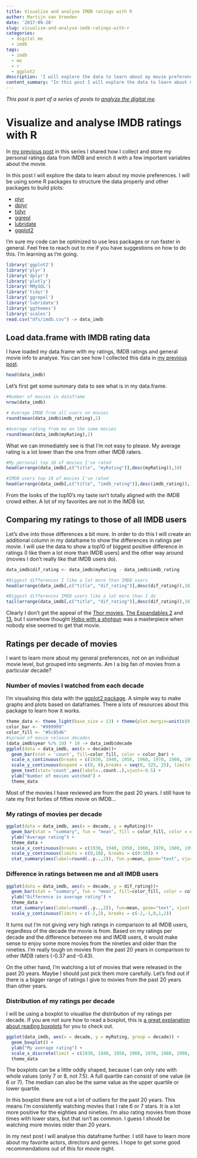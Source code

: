 ```yaml
---
title: Visualize and analyse IMDB ratings with R
author: Martijn van Vreeden
date: '2017-09-28'
slug: visualize-and-analyse-imdb-ratings-with-r
categories:
  - digital me
  - imdb
tags:
  - imdb
  - me
  - r
  - ggplot2
description: 'I will explore the data to learn about my movie preferences. I will be using some R packages to structure the data properly and other packages to build plots' 
content_summary: "In this post I will explore the data to learn about my movie preferences. I will be using some R packages to structure the data properly and other packages to build plots."
---
```


_This post is part of a series of posts to [analyze the digital me](/meet-the-digital-me/)._

# Visualize and analyse IMDB ratings with R
In [my previous post](/getting-my-imdb-ratings-with-r-and-rvest/) in this series I shared how I collect and store my personal ratings data from IMDB and enrich it with a few important variables about the movie.

In this post I will explore the data to learn about my movie preferences. I will be using some R packages to structure the data properly and other packages to build plots:

* [plyr](https://cran.r-project.org/web/packages/plyr/index.html)
* [dplyr](https://cran.r-project.org/web/packages/dplyr/index.html)
* [tidyr](https://cran.r-project.org/web/packages/tidyr/index.html)
* [ggrepl](https://cran.r-project.org/web/packages/ggrepel/index.html)
* [lubridate](https://cran.r-project.org/web/packages/lubridate/index.html)
* [ggplot2](https://ggplot2.tidyverse.org/)

I'm sure my code can be optimized to use less packages or run faster in general. Feel free to reach out to me if you have suggestions on how to do this. I'm learning as I'm going.

```r
library('ggplot2')
library('plyr')
library('dplyr')
library('plotly')
library('RMySQL')
library('tidyr')
library('ggrepel')
library('lubridate')
library('ggthemes')
library('scales')
read.csv("dfs/imdb.csv") -> data_imdb
```

## Load data.frame with IMDB rating data

I have loaded my data.frame with my ratings, IMDB ratings and general movie info to analyse. You can see how I collected this data in [my previous post](/getting-my-imdb-ratings-with-r-and-rvest/).

```r
head(data_imdb)

```

Let's first get some summary data to see what is in my data.frame.

```r
#Number of movies in dataframe
nrow(data_imdb)

# Average IMDB from all users on movies
round(mean(data_imdb$imdb_rating),2)

#Average rating from me on the same movies
round(mean(data_imdb$myRating),2)
```

What we can immediately see is that I'm not easy to please. My average rating is a lot lower than the one from other IMDB raters.

```r
#My personal top 10 of movies I've rated
head(arrange(data_imdb[,c("title", "myRating")],desc(myRating)),10)

#IMDB users top 10 of movies I've rated
head(arrange(data_imdb[,c("title", "imdb_rating")],desc(imdb_rating)),10)
```

From the looks of the top10's my taste isn't totally aligned with the IMDB crowd either. A lot of my favorites are not in the IMDB list.

## Comparing my ratings to those of all IMDB users

Let's dive into those differences a bit more. 
In order to do this I will create an additional column in my dataframe to show the differences in ratings per movie. I will use the data to show a top10 of biggest positive difference in ratings (I like them a lot more than IMDB users) and the other way around (movies I don't really like that IMDB users do).

```r
data_imdb$dif_rating <- data_imdb$myRating - data_imdb$imdb_rating

#Biggest differences I like a lot more than IMDB users
head(arrange(data_imdb[,c("title", "dif_rating")],desc(dif_rating)),10)

#Biggest differences IMDB users like a lot more than I do
tail(arrange(data_imdb[,c("title", "dif_rating")],desc(dif_rating)),10)
```

Clearly I don't get the appeal of the [Thor movies](https://www.imdb.com/list/ls031343822/), [The Expandables 2](https://www.imdb.com/title/tt1764651/) and [13](https://www.imdb.com/title/tt0798817/), but I somehow thought [Hobo with a shotgun](https://www.imdb.com/title/tt1640459/) was a masterpiece when nobody else seemed to get that movie.

## Ratings per decade of movies

I want to learn more about my general preferences, not on an individual movie level, but grouped into segments. Am I a big fan of movies from a particular decade?

### Number of movies I watched from each decade

I'm visualising this data with the [ggplot2 package](https://ggplot2.tidyverse.org/). A simple way to make graphs and plots based on dataframes. There a lots of resources about this package to learn how it works.

```r
theme_data <- theme_light(base_size = 13) + theme(plot.margin=unit(c(0.5,1,1.5,1.2),"cm")) 
color_bar <- "#999999"
color_fill <- "#5c85d6"
#spread of movie release decades
(data_imdb$year %/% 10) * 10 -> data_imdb$decade
ggplot(data = data_imdb, aes(x = decade))+
  geom_bar(stat = 'count', fill=color_fill, color = color_bar) +
  scale_x_continuous(breaks = c(1930, 1940, 1950, 1960, 1970, 1980, 1990, 2000, 2010)) +
  scale_y_continuous(expand = c(0, 0),breaks = seq(0, 325, 25), limits = c(0,325)) +
  geom_text(stat='count',aes(label=..count..),vjust=-0.5) +
  ylab("Number of movies watched") +
  theme_data
```
Most of the movies I have reviewed are from the past 20 years. I still have to rate my first forties of fifties movie on IMDB...

### My ratings of movies per decade
```r
ggplot(data = data_imdb, aes(x = decade, y = myRating))+
  geom_bar(stat = "summary", fun = "mean", fill = color_fill, color = color_bar) + 
  ylab("Average rating") +
  theme_data +
  scale_x_continuous(breaks = c(1930, 1940, 1950, 1960, 1970, 1980, 1990, 2000, 2010)) +
  scale_y_continuous(limits = c(0,10), breaks = c(0:10)) +
  stat_summary(aes(label=round(..y..,2)), fun.y=mean, geom="text", vjust = -0.75)
```

### Difference in ratings between me and all IMDB users

```r
ggplot(data = data_imdb, aes(x = decade, y = dif_rating))+
  geom_bar(stat = "summary", fun = "mean", fill=color_fill, color = color_bar)+
  ylab("Difference in average rating") +
  theme_data +
  stat_summary(aes(label=round(..y..,2)), fun=mean, geom="text", vjust = -0.75) +
  scale_y_continuous(limits = c(-2,2), breaks = c(-2,-1,0,1,2))
```

It turns out I'm not giving very high ratings in comparison to all IMDB users, regardless of the decade the movie is from. Based on my ratings per decade and the difference between me and IMDB users, it would make sense to enjoy some more movies from the nineties and older than the nineties. I'm really tough on movies from the past 20 years in comparison to other IMDB raters (-0.37 and -0.43). 

On the other hand, I'm watching a lot of movies that were released in the past 20 years. Maybe I should just pick them more carefully. Let's find out if there is a bigger range of ratings I give to movies from the past 20 years than other years.

### Distribution of my ratings per decade

I will be using a boxplot to visualise the distribution of my ratings per decade. If you are not sure how to read a boxplot, this is [a great explanation about reading boxplots](https://flowingdata.com/2008/02/15/how-to-read-and-use-a-box-and-whisker-plot/) for you to check out.

```r
ggplot(data_imdb, aes(x = decade, y = myRating, group = decade)) +
  geom_boxplot() +
  ylab("My average rating") +
  scale_x_discrete(limit = c(1930, 1940, 1950, 1960, 1970, 1980, 1990, 2000, 2010)) + 
  theme_data
```
The boxplots can be a little oddly shaped, because I can only rate with whole values (only 7 or 8, not 7.5). A full quartile can consist of one value (ie 6 or 7). The median can also be the same value as the upper quartile or lower quartile. 

In this boxplot there are not a lot of outliers for the past 20 years. This means I'm consistently watching movies that I rate 6 or 7 stars. It is a lot more positive for the eighties and nineties. I'm also rating movies from those times with lower stars, but that isn't as common. I guess I should be watching more movies older than 20 years.

In my next post I will analyse this dataframe further. I still have to learn more about my favorite actors, directors and genres. I hope to get some good recommendations out of this for movie night.
